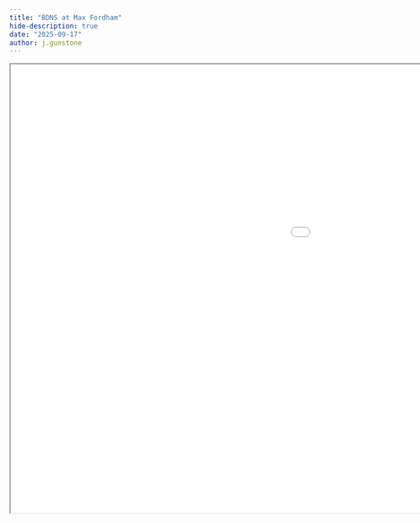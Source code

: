 ```yaml
---
title: "BDNS at Max Fordham"
hide-description: true
date: "2025-09-17"
author: j.gunstone
---
```


```{=html}
<iframe width="1600" height="800" src="../../../presentations/25/0917-JG-BDNS-at-MaxFordham/index.html" title="presentation"></iframe>
```